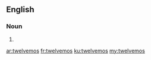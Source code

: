 ==English==

===Noun===
{{head|en}}

# {{plural of|twelvemo}}

[[ar:twelvemos]]
[[fr:twelvemos]]
[[ku:twelvemos]]
[[my:twelvemos]]